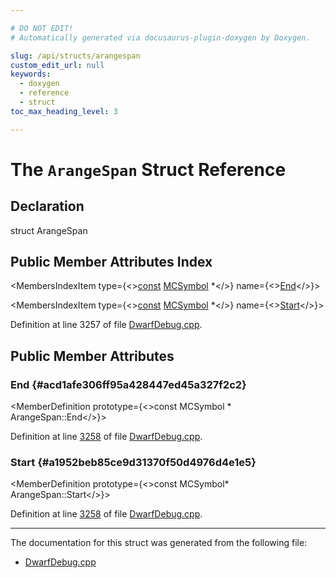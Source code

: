 ```yaml
---

# DO NOT EDIT!
# Automatically generated via docusaurus-plugin-doxygen by Doxygen.

slug: /api/structs/arangespan
custom_edit_url: null
keywords:
  - doxygen
  - reference
  - struct
toc_max_heading_level: 3

---
```





# The `ArangeSpan` Struct Reference

<DoxygenPage pluginConfig={pluginConfig}>



## Declaration

<CodeBlock>struct ArangeSpan</CodeBlock>

## Public Member Attributes Index

<MembersIndex>

<MembersIndexItem
  type={<><a href="/docs/api/files/lib/lib/target/lib/target/aarch64/aarch64promoteconstant-cpp/#a90f8350fecae261c25be85d38b451bff">const</a> <a href="/docs/api/classes/llvm/mcsymbol">MCSymbol</a> &#42;</>}
  name={<><a href="#acd1afe306ff95a428447ed45a327f2c2">End</a></>}>
</MembersIndexItem>

<MembersIndexItem
  type={<><a href="/docs/api/files/lib/lib/target/lib/target/aarch64/aarch64promoteconstant-cpp/#a90f8350fecae261c25be85d38b451bff">const</a> <a href="/docs/api/classes/llvm/mcsymbol">MCSymbol</a> &#42;</>}
  name={<><a href="#a1952beb85ce9d31370f50d4976d4e1e5">Start</a></>}>
</MembersIndexItem>

</MembersIndex>


Definition at line 3257 of file <a href="/docs/api/files/lib/lib/codegen/lib/codegen/asmprinter/dwarfdebug-cpp">DwarfDebug.cpp</a>.

<SectionDefinition>

## Public Member Attributes

### End {#acd1afe306ff95a428447ed45a327f2c2}

<MemberDefinition
  prototype={<>const MCSymbol &#42; ArangeSpan::End</>}>

Definition at line <a href="/docs/api/files/lib/lib/codegen/lib/codegen/asmprinter/dwarfdebug-cpp/#l03258">3258</a> of file <a href="/docs/api/files/lib/lib/codegen/lib/codegen/asmprinter/dwarfdebug-cpp">DwarfDebug.cpp</a>.
</MemberDefinition>

### Start {#a1952beb85ce9d31370f50d4976d4e1e5}

<MemberDefinition
  prototype={<>const MCSymbol&#42; ArangeSpan::Start</>}>

Definition at line <a href="/docs/api/files/lib/lib/codegen/lib/codegen/asmprinter/dwarfdebug-cpp/#l03258">3258</a> of file <a href="/docs/api/files/lib/lib/codegen/lib/codegen/asmprinter/dwarfdebug-cpp">DwarfDebug.cpp</a>.
</MemberDefinition>

</SectionDefinition>

<hr/>

The documentation for this struct was generated from the following file:

<ul>
<li><a href="/docs/api/files/lib/lib/codegen/lib/codegen/asmprinter/dwarfdebug-cpp">DwarfDebug.cpp</a></li>
</ul>

</DoxygenPage>
